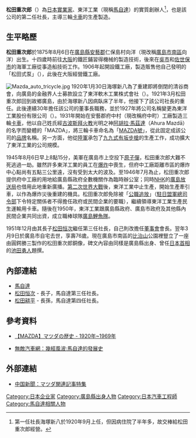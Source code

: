 {{noteTA
|1=zh-hans:马自达;zh-hk:萬事得;zh-tw:馬自達;
}}

{{Infobox Person
| name        = 松田重次郎
| image       =
| caption     = 
| birth_date  = 1875年8月6日
| birth_place = {{JPN}}[[廣島縣|廣島縣]][[安藝郡_(廣島縣)|安藝郡]]仁保島村向洋
| death_date  = 1952年3月9日
| death_place = {{JPN}}廣島縣[[廣島市|廣島市]]
| occupation  = [[馬自達|馬自達]]汽車公司創辦人、[[實業家|實業家]]
| spouse      = 松田千代
| children    = [[松田恒次|松田恒次]]
}}
{{japanese|japanese=松田重次郎|kana=まつだ じゅうじろう|romaji=Matsuda Jūjirō|image=}}
'''松田重次郎'''（{{bd|1875年|8月6日|1952年|3月9日|catIdx=M松}}）為[[日本|日本]][[實業家|實業家]]、東洋工業（現稱[[馬自達|馬自達]]）的實質創辦人<ref>第一任社長海塚新八於1920年9月上任，但因病住院了半年多，故交棒給松田重次郎經營。</ref>，也是該公司的第二任社長，主導三輪[[載貨汽車|卡車]]的生產製造。

== 生平略歷 ==
'''松田重次郎'''於1875年8月6日在[[廣島縣|廣島縣]][[安藝郡_(廣島縣)|安藝郡]]仁保島村向洋（現改稱[[廣島市|廣島市]][[南區_(廣島市)|南區]]向洋）出生。十四歲時前往[[大阪市|大阪]]的鐵匠鋪習得機械的製造技術，後來在[[吳市|吳市]]和[[佐世保市|佐世保市]]的海軍工廠從事造船技術工作。1906年起開設鐵工廠，製造販售他自己發明的「松田式泵」（{{lang|ja|松田式ポンプ}}），此後在大阪經營鐵工廠。

[[File:Mazda_auto_tricycle.jpg|thumb]]
1920年1月30日海塚新八為了重建即將倒閉的清谷商會，向廣島的金融界人士募款設立了東洋軟木工業株式會社（{{lang|ja|東洋コルク工業株式会社}}）。1921年3月松田重次郎回到故鄉廣島，由於海塚新八因病臥床了半年，他接下了該公司社長的重任。此後連續30年擔任該公司的董事長職務，並於1927年將公司名稱變更為東洋工業股份有限公司（{{lang|ja|東洋工業株式会社}}）。1931年開始在安藝郡府中村（現改稱府中町）工廠製造三輪[[載貨汽車|卡車]]，他以自己姓氏經[[波斯|古波斯]][[瑣羅亞斯德教|拜火教]]光明之神[[阿胡拉·馬茲達|阿胡拉·馬茲達]]（Ahura Mazdā）的名字而變體的「MAZDA」，將三輪卡車命名為「[[馬自達MAZDA號|MAZDA號]]」，從此固定成該公司的[[品牌|品牌]]名稱。另一方面，他從[[日本帝國陸軍|陸軍]]承包了[[九九式步槍|九九式有坂步槍]]的生產工作，成功擴大了東洋工業的公司規模。

1945年8月6日早上8點15分，美軍在廣島市上空投下[[原子彈|原子彈]]，松田重次郎大難不死逃過一劫。雖然許多東洋工業的員工在[[廣島市原子彈爆炸|爆炸]]中喪生，但府中工廠距離市區的爆炸中心點尚有五點三公里遠，沒有受到太大的波及。至1946年7月為止，松田重次郎提供府中工廠的用地給廣島縣政府全數機關作為臨時辦公室；同時[[日本放送協會|NHK]]的[[NHK廣島放送局|廣島放送局]]也借用此地重新廣播。[[第二次世界大戰|第二次世界大戰]]後，東洋工業中止生產{{Link-en|軍需用品|Military surplus}}，開始生產牽引車，以作為爆炸災後重建的機具。松田重次郎免除被「[[公職追放|公職追放]]」（[[GHQ|駐日盟軍總司令部]]下令特定關係者不得擔任政府或民間企業的要職），繼續領導東洋工業生產民生運輸用卡車。隨後在1950年，東洋工業跟廣島縣政府、廣島市政府及其他縣內民間企業共同出資，成立職棒球隊[[廣島東洋鯉魚|廣島鯉魚隊]]。

1951年12月由其長子[[松田恒次|松田恒次]]繼任第三任社長，自己則改擔任[[董事會|董事會]]會長。翌年3月9日於廣島市自宅去世，享壽76歲。現在廣島市南區的[[比治山|比治山]]公園裡豎立了一座由圓鍔勝三製作的松田重次郎銅像，碑文內容由同樣是廣島縣出身、曾任[[內閣總理大臣_(日本)|日本首相]]的[[池田勇人|池田勇人]]題撰。

== 內部連結 ==
* [[馬自達|馬自達]]
* [[松田恒次|松田恒次]] - 長子，馬自達第三任社長。
* [[松田耕平|松田耕平]] - 長孫，馬自達第四任社長。

== 參考資料 ==
* {{ja}}[https://web.archive.org/web/20100203224802/http://www.mazda.co.jp/philosophy/history/mazda/1920.html 【MAZDA】マツダの歴史 - 1920年~1969年]
* [https://web.archive.org/web/20131025171652/http://culture.modiauto.com.cn/manufactorer/66/11746.html 無敵汽車網：幾經風波:馬自達的發展史]
{{reflist}}

== 外部連結 ==
* {{ja}}[http://www.chugoku-np.co.jp/MAZDA/index.html 中国新聞：マツダ関連記事特集] {{Wayback|url=http://www.chugoku-np.co.jp/MAZDA/index.html |date=20000116050951 }} 

{{Portal bar|日本|企業|人物}}
{{Authority control}}
[[Category:日本企业家|Category:日本企业家]]
[[Category:廣島縣出身人物|Category:廣島縣出身人物]]
[[Category:日本汽車工程師|Category:日本汽車工程師]]
[[Category:馬自達相關人物|Category:馬自達相關人物]]
